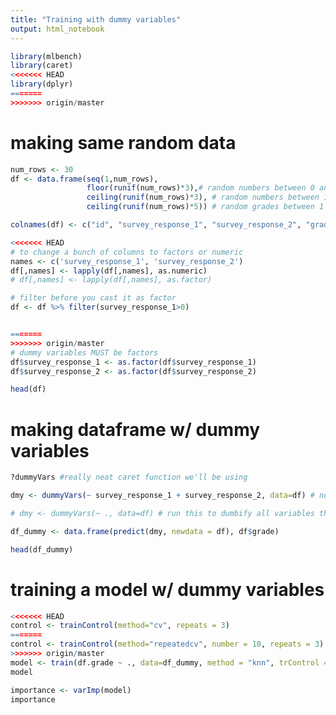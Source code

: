 ```yaml
---
title: "Training with dummy variables"
output: html_notebook
---
```


```r
library(mlbench)
library(caret)
<<<<<<< HEAD
library(dplyr)
=======
>>>>>>> origin/master
```

# making same random data
```r
num_rows <- 30
df <- data.frame(seq(1,num_rows), 
                 floor(runif(num_rows)*3),# random numbers between 0 and 2
                 ceiling(runif(num_rows)*3), # random numbers between 1 and 3
                 ceiling(runif(num_rows)*5)) # random grades between 1 and 5

colnames(df) <- c("id", "survey_response_1", "survey_response_2", "grade")

<<<<<<< HEAD
# to change a bunch of columns to factors or numeric
names <- c('survey_response_1', 'survey_response_2')
df[,names] <- lapply(df[,names], as.numeric)
# df[,names] <- lapply(df[,names], as.factor)

# filter before you cast it as factor
df <- df %>% filter(survey_response_1>0)


=======
>>>>>>> origin/master
# dummy variables MUST be factors
df$survey_response_1 <- as.factor(df$survey_response_1)
df$survey_response_2 <- as.factor(df$survey_response_2)

head(df)
```

# making dataframe w/ dummy variables
```r
?dummyVars #really neat caret function we'll be using

dmy <- dummyVars(~ survey_response_1 + survey_response_2, data=df) # notice how we specify which columns to "dumbify""

# dmy <- dummyVars(~ ., data=df) # run this to dumbify all variables that are factors

df_dummy <- data.frame(predict(dmy, newdata = df), df$grade)

head(df_dummy)
```

# training a model w/ dummy variables
```r
<<<<<<< HEAD
control <- trainControl(method="cv", repeats = 3)
=======
control <- trainControl(method="repeatedcv", number = 10, repeats = 3)
>>>>>>> origin/master
model <- train(df.grade ~ ., data=df_dummy, method = "knn", trControl = control)
model

importance <- varImp(model)
importance
```

